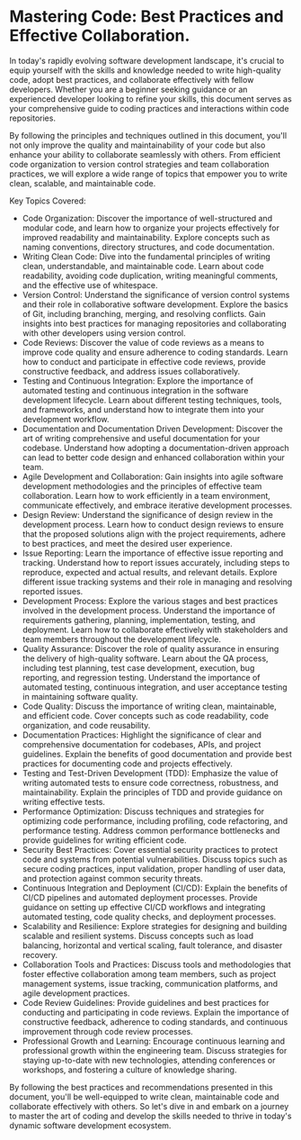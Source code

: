 # Mastering Code: Best Practices and Effective Collaboration.

In today's rapidly evolving software development landscape, it's crucial to equip yourself with the skills and knowledge needed to write high-quality code, adopt best practices, and collaborate effectively with fellow developers. Whether you are a beginner seeking guidance or an experienced developer looking to refine your skills, this document serves as your comprehensive guide to coding practices and interactions within code repositories.

By following the principles and techniques outlined in this document, you'll not only improve the quality and maintainability of your code but also enhance your ability to collaborate seamlessly with others. From efficient code organization to version control strategies and team collaboration practices, we will explore a wide range of topics that empower you to write clean, scalable, and maintainable code.

Key Topics Covered:

- Code Organization: Discover the importance of well-structured and modular code, and learn how to organize your projects effectively for improved readability and maintainability. Explore concepts such as naming conventions, directory structures, and code documentation.
- Writing Clean Code: Dive into the fundamental principles of writing clean, understandable, and maintainable code. Learn about code readability, avoiding code duplication, writing meaningful comments, and the effective use of whitespace.
- Version Control: Understand the significance of version control systems and their role in collaborative software development. Explore the basics of Git, including branching, merging, and resolving conflicts. Gain insights into best practices for managing repositories and collaborating with other developers using version control.
- Code Reviews: Discover the value of code reviews as a means to improve code quality and ensure adherence to coding standards. Learn how to conduct and participate in effective code reviews, provide constructive feedback, and address issues collaboratively.
- Testing and Continuous Integration: Explore the importance of automated testing and continuous integration in the software development lifecycle. Learn about different testing techniques, tools, and frameworks, and understand how to integrate them into your development workflow.
- Documentation and Documentation Driven Development: Discover the art of writing comprehensive and useful documentation for your codebase. Understand how adopting a documentation-driven approach can lead to better code design and enhanced collaboration within your team.
- Agile Development and Collaboration: Gain insights into agile software development methodologies and the principles of effective team collaboration. Learn how to work efficiently in a team environment, communicate effectively, and embrace iterative development processes.
- Design Review: Understand the significance of design review in the development process. Learn how to conduct design reviews to ensure that the proposed solutions align with the project requirements, adhere to best practices, and meet the desired user experience.
- Issue Reporting: Learn the importance of effective issue reporting and tracking. Understand how to report issues accurately, including steps to reproduce, expected and actual results, and relevant details. Explore different issue tracking systems and their role in managing and resolving reported issues.
- Development Process: Explore the various stages and best practices involved in the development process. Understand the importance of requirements gathering, planning, implementation, testing, and deployment. Learn how to collaborate effectively with stakeholders and team members throughout the development lifecycle.
- Quality Assurance: Discover the role of quality assurance in ensuring the delivery of high-quality software. Learn about the QA process, including test planning, test case development, execution, bug reporting, and regression testing. Understand the importance of automated testing, continuous integration, and user acceptance testing in maintaining software quality.
- Code Quality: Discuss the importance of writing clean, maintainable, and efficient code. Cover concepts such as code readability, code organization, and code reusability.
- Documentation Practices: Highlight the significance of clear and comprehensive documentation for codebases, APIs, and project guidelines. Explain the benefits of good documentation and provide best practices for documenting code and projects effectively.
- Testing and Test-Driven Development (TDD): Emphasize the value of writing automated tests to ensure code correctness, robustness, and maintainability. Explain the principles of TDD and provide guidance on writing effective tests.
- Performance Optimization: Discuss techniques and strategies for optimizing code performance, including profiling, code refactoring, and performance testing. Address common performance bottlenecks and provide guidelines for writing efficient code.
- Security Best Practices: Cover essential security practices to protect code and systems from potential vulnerabilities. Discuss topics such as secure coding practices, input validation, proper handling of user data, and protection against common security threats.
- Continuous Integration and Deployment (CI/CD): Explain the benefits of CI/CD pipelines and automated deployment processes. Provide guidance on setting up effective CI/CD workflows and integrating automated testing, code quality checks, and deployment processes.
- Scalability and Resilience: Explore strategies for designing and building scalable and resilient systems. Discuss concepts such as load balancing, horizontal and vertical scaling, fault tolerance, and disaster recovery.
- Collaboration Tools and Practices: Discuss tools and methodologies that foster effective collaboration among team members, such as project management systems, issue tracking, communication platforms, and agile development practices.
- Code Review Guidelines: Provide guidelines and best practices for conducting and participating in code reviews. Explain the importance of constructive feedback, adherence to coding standards, and continuous improvement through code review processes.
- Professional Growth and Learning: Encourage continuous learning and professional growth within the engineering team. Discuss strategies for staying up-to-date with new technologies, attending conferences or workshops, and fostering a culture of knowledge sharing.

By following the best practices and recommendations presented in this document, you'll be well-equipped to write clean, maintainable code and collaborate effectively with others. So let's dive in and embark on a journey to master the art of coding and develop the skills needed to thrive in today's dynamic software development ecosystem.